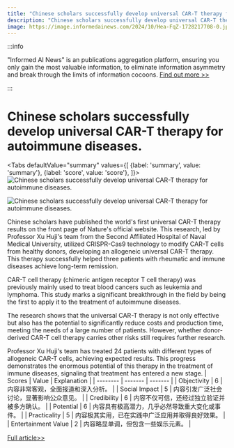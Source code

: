 ```yaml
---
title: "Chinese scholars successfully develop universal CAR-T therapy for autoimmune diseases."
description: "Chinese scholars successfully develop universal CAR-T therapy for autoimmune diseases."
image: https://image.informedainews.com/2024/10/Hea-FqZ-1728217708-0.jpg
---
```



:::info

"Informed AI News" is an publications aggregation platform, ensuring you only gain the most valuable information, to eliminate information asymmetry and break through the limits of information cocoons.  [Find out more >>](/)

:::

# Chinese scholars successfully develop universal CAR-T therapy for autoimmune diseases.


<Tabs
	defaultValue="summary"
	values={[
	{label: 'summary', value: 'summary'},
	{label: 'score', value: 'score'},
]}>
<TabItem value="summary">
<img
  src="https://image.informedainews.com/2024/10/Hea-FqZ-1728217708-0.jpg"
  alt="Chinese scholars successfully develop universal CAR-T therapy for autoimmune diseases."
/>

<img
  src="https://image.informedainews.com/2024/10/Hea-SDY-1728217708-1.jpg"
  alt="Chinese scholars successfully develop universal CAR-T therapy for autoimmune diseases."
/>



Chinese scholars have published the world's first universal CAR-T therapy results on the front page of Nature's official website. This research, led by Professor Xu Huji's team from the Second Affiliated Hospital of Naval Medical University, utilized CRISPR-Cas9 technology to modify CAR-T cells from healthy donors, developing an allogeneic universal CAR-T therapy. This therapy successfully helped three patients with rheumatic and immune diseases achieve long-term remission.

CAR-T cell therapy (chimeric antigen receptor T cell therapy) was previously mainly used to treat blood cancers such as leukemia and lymphoma. This study marks a significant breakthrough in the field by being the first to apply it to the treatment of autoimmune diseases.

The research shows that the universal CAR-T therapy is not only effective but also has the potential to significantly reduce costs and production time, meeting the needs of a large number of patients. However, whether donor-derived CAR-T cell therapy carries other risks still requires further research.

Professor Xu Huji's team has treated 24 patients with different types of allogeneic CAR-T cells, achieving expected results. This progress demonstrates the enormous potential of this therapy in the treatment of immune diseases, signaling that treatment has entered a new stage.
</TabItem>
<TabItem value="score">
	| Scores     | Value   | Explanation |
	| -------- | ------- | ------- |
	| Objectivity  | 6    | 内容非常客观，全面报道和深入分析。    |
	| Social Impact | 5     | 内容引发广泛社会讨论，显著影响公众意见。    |
	| Credibility    | 6    | 内容不仅可信，还经过独立验证并被多方确认。    |
	| Potential    | 6    | 内容具有极高潜力，几乎必然导致重大变化或事件。    |
	| Practicality    | 5    | 内容极其实用，已在实践中广泛应用并取得良好效果。    |
	| Entertainment Value    | 2    | 内容略显单调，但包含一些娱乐元素。    |
</TabItem>
</Tabs>

[Full article>>](https://www.thepaper.cn/newsDetail_forward_28950603)
